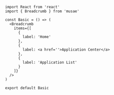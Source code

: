 ```tsx
import React from 'react'
import { Breadcrumb } from 'musae'

const Basic = () => (
  <Breadcrumb
    items={[
      {
        label: 'Home'
      },
      {
        label: <a href=''>Application Center</a>
      },
      {
        label: 'Application List'
      }
    ]}
  />
)

export default Basic
```
